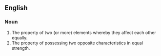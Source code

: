 ==English==

===Noun===
{{en-noun|-}}

# The property of two (or more) elements whereby they affect each other equally.
# The property of possessing two opposite characteristics in equal strength.